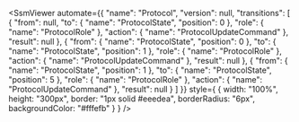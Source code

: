 
<SsmViewer
  automate={{
    "name": "Protocol",
    "version": null,
    "transitions": [
        {
            "from": null,
            "to": {
                "name": "ProtocolState",
                "position": 0
            },
            "role": {
                "name": "ProtocolRole"
            },
            "action": {
                "name": "ProtocolUpdateCommand"
            },
            "result": null
        },
        {
            "from": {
                "name": "ProtocolState",
                "position": 0
            },
            "to": {
                "name": "ProtocolState",
                "position": 1
            },
            "role": {
                "name": "ProtocolRole"
            },
            "action": {
                "name": "ProtocolUpdateCommand"
            },
            "result": null
        },
        {
            "from": {
                "name": "ProtocolState",
                "position": 1
            },
            "to": {
                "name": "ProtocolState",
                "position": 5
            },
            "role": {
                "name": "ProtocolRole"
            },
            "action": {
                "name": "ProtocolUpdateCommand"
            },
            "result": null
        }
    ]
}}
  style={
    {
      width: "100%",
      height: "300px",
      border: "1px solid #eeedea",
      borderRadius: "6px",
      backgroundColor: "#fffefb"
    }
  }
/>
